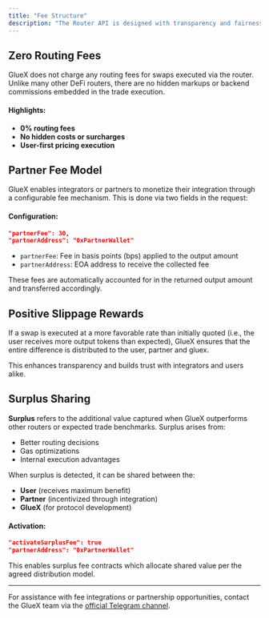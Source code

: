 ```yaml
---
title: "Fee Structure"
description: "The Router API is designed with transparency and fairness in mind. It imposes **no routing fees** and distributes any **positive slippage** to the user, partner and gluex. Additionally, it supports partner incentives through a well-defined partner fee model and surplus-sharing mechanism."
---
```


## Zero Routing Fees

GlueX does not charge any routing fees for swaps executed via the router. Unlike many other DeFi routers, there are no hidden markups or backend commissions embedded in the trade execution.

#### Highlights:
- **0% routing fees**
- **No hidden costs or surcharges**
- **User-first pricing execution**


## Partner Fee Model

GlueX enables integrators or partners to monetize their integration through a configurable fee mechanism. This is done via two fields in the request:

#### Configuration:
```json
"partnerFee": 30,
"partnerAddress": "0xPartnerWallet"
```

- `partnerFee`: Fee in basis points (bps) applied to the output amount
- `partnerAddress`: EOA address to receive the collected fee

These fees are automatically accounted for in the returned output amount and transferred accordingly.


## Positive Slippage Rewards

If a swap is executed at a more favorable rate than initially quoted (i.e., the user receives more output tokens than expected), GlueX ensures that the entire difference is distributed to the user, partner and gluex.

This enhances transparency and builds trust with integrators and users alike.


## Surplus Sharing

**Surplus** refers to the additional value captured when GlueX outperforms other routers or expected trade benchmarks. Surplus arises from:
- Better routing decisions
- Gas optimizations
- Internal execution advantages

When surplus is detected, it can be shared between the:
- **User** (receives maximum benefit)
- **Partner** (incentivized through integration)
- **GlueX** (for protocol development)

#### Activation:
```json
"activateSurplusFee": true
"partnerAddress": "0xPartnerWallet"
```

This enables surplus fee contracts which allocate shared value per the agreed distribution model. 

---

For assistance with fee integrations or partnership opportunities, contact the GlueX team via the [official Telegram channel](https://t.me/+_VmO_gIrNjxiZWE0).

